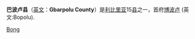 {{noteTA
|G1=地名
|1=zh:利比里亚;zh-hans:利比里亚;zh-hk:利比里亞;zh-tw:賴比瑞亞;
|d1=大陆：利比里亚；台灣：賴比瑞亞；香港：利比里亞；
|2=zh:塞拉利昂;zh-hans:塞拉利昂;zh-hk:塞拉利昂;zh-tw:獅子山;
|d2=大陆：塞拉利昂；台灣：獅子山；香港：塞拉利昂；
|3=zh:科特迪瓦;zh-hans:科特迪瓦;zh-hk:科特迪瓦;zh-tw:象牙海岸;
|d3=大陆：科特迪瓦；台灣：象牙海岸；香港：科特迪瓦；
}}
{{Infobox Settlement
|name=巴波卢县
|settlement_type=[[賴比瑞亞縣級行政區|賴比瑞亞縣級行政區]]
|nickname           = 
|image_skyline      =
|image_size          = 
|image_caption       =
|image_flag          = Flag of Gbarpolu County.svg
|image_map          = Gbarpolu in Liberia.svg
|map_caption        = 巴波卢县位置圖
|coordinates_region= LR
|subdivision_type=國家
|subdivision_name   = {{flag|Liberia}}
|subdivision_type1=首府
|subdivision_name1=[[博波盧|博波盧]]
|subdivision_type2=分區
|subdivision_name2=6
|leader_title           = 縣長
|leader_name            =Gertrude Lamine
|established_title      =建立
|established_date       = 2001年
|area_total_km2         =9689
|population_as_of   = 2008年
|population_note    = 
|population_total   =83758
|population_density_km2 = 8.6
|timezone           = GMT
|utc_offset         = +0
}}
'''巴波卢县'''（[[英文|英文]]：'''Gbarpolu County'''）是[[利比里亚|利比里亚]]15[[县|县]]之一，首府[[博波卢|博波卢]] (英文:Bopolu).

{{Liberia-geo-stub}}
{{Counties of Liberia}}

[[Category:利比里亚行政区划|Bong]]